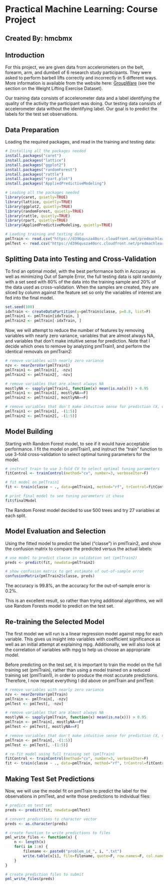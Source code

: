 #   Practical Machine Learning: Course Project
##  Created By: hmcbmx

## Introduction
For this project, we are given data from accelerometers on the belt, forearm, arm, and dumbell of 6 research study participants. They were asked to perform barbell lifts correctly and incorrectly in 5 different ways. More information is available from the website here: [GroupWare](http://groupware.les.inf.puc-rio.br/har) (see the section on the Weight Lifting Exercise Dataset). 

Our training data consists of accelerometer data and a label identifying the quality of the activity the participant was doing. Our testing data consists of accelerometer data without the identifying label. Our goal is to predict the labels for the test set observations.


## Data Preparation
Loading the required packages, and read in the training and testing data:

```r
# Installing all the packages needed
install.packages("caret")
install.packages("lattice")
install.packages("ggplot2")
install.packages("randomForest")
install.packages("rattle")
install.packages("rpart.plot")
install.packages("AppliedPredictiveModeling")

# Loading all the packages needed
library(caret, quietly=TRUE)
library(lattice, quietly=TRUE)
library(ggplot2, quietly=TRUE)
library(randomForest, quietly=TRUE)
library(rattle, quietly=TRUE)
library(rpart, quietly=TRUE)
library(AppliedPredictiveModeling, quietly=TRUE)

# Loading training and testing data
pmlTrain <- read.csv("https://d396qusza40orc.cloudfront.net/predmachlearn/pml-training.csv")
pmlTest <- read.csv("https://d396qusza40orc.cloudfront.net/predmachlearn/pml-testing.csv")
```

## Splitting Data into Testing and Cross-Validation
To find an optimal model, with the best performance both in Accuracy as well as minimizing Out of Sample Error, the full testing data is split randomly with a set seed with 80% of the data into the training sample and 20% of the data used as cross-validation. When the samples are created, they are sliced by column against the feature set so only the variables of interest are fed into the final model.


```r
set.seed(100)
idxTrain <- createDataPartition(y=pmlTrain$classe, p=0.8, list=F)
pmlTrain1 <- pmlTrain[idxTrain, ]
pmlTrain2 <- pmlTrain[-idxTrain, ]
```


Now, we will attempt to reduce the number of features by removing variables with nearly zero variance, variables that are almost always NA, and variables that don't make intuitive sense for prediction. Note that I decide which ones to remove by analyzing pmlTrain1, and perform the identical removals on pmlTrain2:


```r
# remove variables with nearly zero variance
nzv <- nearZeroVar(pmlTrain1)
pmlTrain1 <- pmlTrain1[, -nzv]
pmlTrain2 <- pmlTrain2[, -nzv]

# remove variables that are almost always NA
mostlyNA <- sapply(pmlTrain1, function(x) mean(is.na(x))) > 0.95
pmlTrain1 <- pmlTrain1[, mostlyNA==F]
pmlTrain2 <- pmlTrain2[, mostlyNA==F]

# remove variables that don't make intuitive sense for prediction (X, user_name, raw_timestamp_part_1, raw_timestamp_part_2, cvtd_timestamp), which happen to be the first five variables
pmlTrain1 <- pmlTrain1[, -(1:5)]
pmlTrain2 <- pmlTrain2[, -(1:5)]
```


## Model Building

Starting with Random Forest model, to see if it would have acceptable performance. I fit the model on pmlTrain1, and instruct the "train" function to use 3-fold cross-validation to select optimal tuning parameters for the model.


```r
# instruct train to use 3-fold CV to select optimal tuning parameters
fitControl <- trainControl(method="cv", number=3, verboseIter=F)

# fit model on pmlTrain1
fit <- train(classe ~ ., data=pmlTrain1, method="rf", trControl=fitControl)

# print final model to see tuning parameters it chose
fit$finalModel
```

The Random Forest model decided to use 500 trees and try 27 variables at each split.


## Model Evaluation and Selection

Using the fitted model to predict the label ("classe") in pmlTrain2, and show the confusion matrix to compare the predicted versus the actual labels:


```r
# use model to predict classe in validation set (pmlTrain2)
preds <- predict(fit, newdata=pmlTrain2)

# show confusion matrix to get estimate of out-of-sample error
confusionMatrix(pmlTrain2$classe, preds)
```

The accuracy is 99.8%, an the accuracy for the out-of-sample error is 0.2%.

This is an excellent result, so rather than trying additional algorithms, we will use Random Forests model to predict on the test set.

## Re-training the Selected Model
The first model we will run is a linear regression model against mpg for each variable. This gives us insight into variables with coefficient significance as well as an initial attempt at explaining mpg. Additionally, we will also look at the correlation of variables with mpg to help us choose an appropriate model.

Before predicting on the test set, it is important to train the model on the full training set (pmlTrain), rather than using a model trained on a reduced training set (pmlTrain1), in order to produce the most accurate predictions. Therefore, I now repeat everything I did above on pmlTrain and pmlTest:

```r
# remove variables with nearly zero variance
nzv <- nearZeroVar(pmlTrain)
pmlTrain <- pmlTrain[, -nzv]
pmlTest <- pmlTest[, -nzv]

# remove variables that are almost always NA
mostlyNA <- sapply(pmlTrain, function(x) mean(is.na(x))) > 0.95
pmlTrain <- pmlTrain[, mostlyNA==F]
pmlTest <- pmlTest[, mostlyNA==F]

# remove variables that don't make intuitive sense for prediction (X, user_name, raw_timestamp_part_1, raw_timestamp_part_2, cvtd_timestamp), which happen to be the first five variables
pmlTrain <- pmlTrain[, -(1:5)]
pmlTest <- pmlTest[, -(1:5)]

# re-fit model using full training set (pmlTrain)
fitControl <- trainControl(method="cv", number=3, verboseIter=F)
fit <- train(classe ~ ., data=pmlTrain, method="rf", trControl=fitControl)
```

## Making Test Set Predictions

Now, we will use the model fit on pmlTrain to predict the label for the observations in pmlTest, and write those predictions to individual files:

```r
# predict on test set
preds <- predict(fit, newdata=pmlTest)

# convert predictions to character vector
preds <- as.character(preds)

# create function to write predictions to files
pml_write_files <- function(x) {
    n <- length(x)
    for(i in 1:n) {
        filename <- paste0("problem_id_", i, ".txt")
        write.table(x[i], file=filename, quote=F, row.names=F, col.names=F)
    }
}

# create prediction files to submit
pml_write_files(preds)
```
